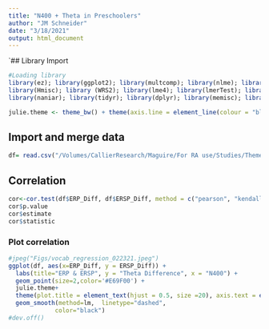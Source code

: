 ```yaml
---
title: "N400 + Theta in Preschoolers"
author: "JM Schneider"
date: "3/18/2021"
output: html_document
---
```


`## Library Import
```r
#Loading library
library(ez); library(ggplot2); library(multcomp); library(nlme); library(pastecs); library(reshape)
library(Hmisc); library (WRS2); library(lme4); library(lmerTest); library(plyr); library(splitstackshape) 
library(naniar); library(tidyr); library(dplyr); library(memisc); library(psychReport); library(foreign); library(interactions); library(tableone); library(officer); library(magrittr); library(corrplot); library(effectsize); library(Rcmdr);library(scales)

julie.theme <- theme_bw() + theme(axis.line = element_line(colour = "black"), panel.grid.minor = element_blank(), panel.grid.major = element_blank(), panel.border = element_blank(), panel.background = element_blank(), legend.title= element_blank())  #custom graphics theme for ggplot2
```

## Import and merge data
```r
df= read.csv("/Volumes/CallierResearch/Maguire/For RA use/Studies/Theme Category/Studies/JMS_N400_Theta/stats_output_031821_300-500.csv")
```

## Correlation
```r
cor<-cor.test(df$ERP_Diff, df$ERSP_Diff, method = c("pearson", "kendall", "spearman"))
cor$p.value
cor$estimate
cor$statistic
```

### Plot correlation
```r
#jpeg("Figs/vocab_regression_022321.jpeg")
ggplot(df, aes(x=ERP_Diff, y = ERSP_Diff)) + 
  labs(title="ERP & ERSP", y = "Theta Difference", x = "N400") + 
  geom_point(size=2,color='#E69F00') + 
  julie.theme+ 
  theme(plot.title = element_text(hjust = 0.5, size =20), axis.text = element_text(size = 20), axis.title = element_text(size=20)) +
  geom_smooth(method=lm,  linetype="dashed",
             color="black")
#dev.off()
```